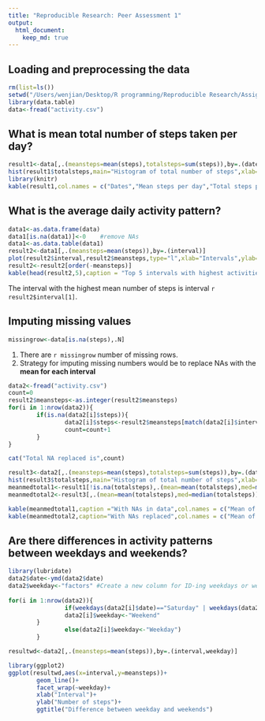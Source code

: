 ```yaml
---
title: "Reproducible Research: Peer Assessment 1"
output: 
  html_document:
    keep_md: true
---
```


## Loading and preprocessing the data

```r
rm(list=ls())
setwd("/Users/wenjian/Desktop/R programming/Reproducible Research/Assignment 1/RepData_PeerAssessment1/")
library(data.table)
data<-fread("activity.csv")
```

## What is mean total number of steps taken per day?
```r
result1<-data[,.(meansteps=mean(steps),totalsteps=sum(steps)),by=.(date)]
hist(result1$totalsteps,main="Histogram of total number of steps",xlab="Total steps each day", ylab="Number of days")
library(knitr)
kable(result1,col.names = c("Dates","Mean steps per day","Total steps per day"))
```

## What is the average daily activity pattern?
```r
data1<-as.data.frame(data)
data1[is.na(data1)]<-0    #remove NAs
data1<-as.data.table(data1)
result2<-data1[,.(meansteps=mean(steps)),by=.(interval)]
plot(result2$interval,result2$meansteps,type="l",xlab="Intervals",ylab="Mean number of steps",main="Average daily activity pattern")
result2<-result2[order(-meansteps)]
kable(head(result2,5),caption = "Top 5 intervals with highest activities", col.names = c("Top 5 intervals","Mean number of steps"))
```

The interval with the highest mean number of steps is interval `r result2$interval[1]`.

## Imputing missing values
```r
missingrow<-data[is.na(steps),.N]
```

1) There are `r missingrow` number of missing rows.
2) Strategy for imputing missing numbers would be to replace NAs with the **mean for each interval**

```r
data2<-fread("activity.csv")
count=0
result2$meansteps<-as.integer(result2$meansteps)
for(i in 1:nrow(data2)){
        if(is.na(data2[i]$steps)){
                data2[i]$steps<-result2$meansteps[match(data2[i]$interval,result2$interval)]
                count=count+1
        }
}

cat("Total NA replaced is",count)

result3<-data2[,.(meansteps=mean(steps),totalsteps=sum(steps)),by=.(date)]
hist(result3$totalsteps,main="Histogram of total number of steps",xlab="Total steps each day", ylab="Number of days")
meanmedtotal1<-result1[!is.na(totalsteps),.(mean=mean(totalsteps),med=median(totalsteps))]
meanmedtotal2<-result3[,.(mean=mean(totalsteps),med=median(totalsteps))]

kable(meanmedtotal1,caption ="With NAs in data",col.names = c("Mean of total steps","Median of total steps"))
kable(meanmedtotal2,caption="With NAs replaced",col.names = c("Mean of total steps","Median of total steps"))
```

## Are there differences in activity patterns between weekdays and weekends?

```r
library(lubridate)
data2$date<-ymd(data2$date)
data2$weekday<-"factors" #Create a new column for ID-ing weekdays or weekends
    
for(i in 1:nrow(data2)){
                if(weekdays(data2[i]$date)=="Saturday" | weekdays(data2[i]$date)=="Sunday"){
                data2[i]$weekday<-"Weekend"
        } 
                else(data2[i]$weekday<-"Weekday") 
        }

resultwd<-data2[,.(meansteps=mean(steps)),by=.(interval,weekday)]

library(ggplot2)
ggplot(resultwd,aes(x=interval,y=meansteps))+
        geom_line()+
        facet_wrap(~weekday)+
        xlab("Interval")+
        ylab("Number of steps")+
        ggtitle("Difference between weekday and weekends")


```